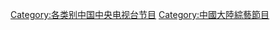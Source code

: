 {{Catnav|頁面分類|社会|文化|各國文化|各國電視|中国电视|中国电视節目|中国中央电视台节目}}
{{Catnav|頁面分類|社会|媒体|各國媒體|中国媒体|中国电视|中国电视節目|中国中央电视台节目}}
{{Catnav|頁面分類|休閒|娱乐|电视|各國電視|中国电视|中国电视節目|中国中央电视台节目}}
{{Catnav|頁面分類|...|中国电视節目|中国综艺节目}}
{{Catnav|頁面分類|...|电视节目|电视节目的类型|综艺节目|中国综艺节目}}
{{Catnav|頁面分類|...|电视台|各國電視台|中国电视台|中国中央电视台|中国中央电视台节目}}
{{Catnav|頁面分類|...|各國電視|中国电视|中国电视台|中国中央电视台|中国中央电视台节目}}

[[Category:各类别中国中央电视台节目|Category:各类别中国中央电视台节目]]
[[Category:中國大陸綜藝節目|Category:中國大陸綜藝節目]]